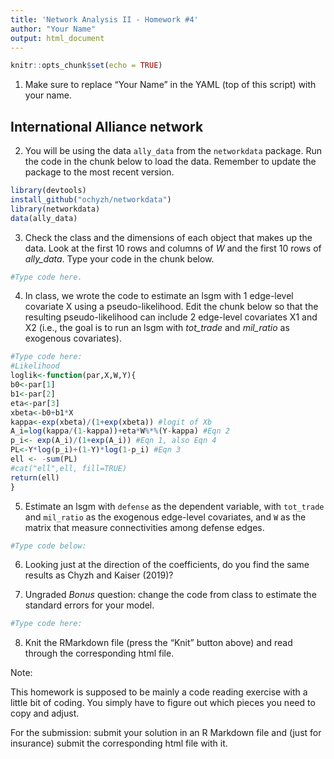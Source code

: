 ```yaml
---
title: 'Network Analysis II - Homework #4'
author: "Your Name"
output: html_document
---
```



```r
knitr::opts_chunk$set(echo = TRUE)
```

1. Make sure to replace "Your Name" in the YAML (top of this script) with your name.

## International Alliance network

2. You will be using the data `ally_data` from the `networkdata` package. Run the code in the chunk below to load the data. Remember to update the package to the most recent version.  

```r
library(devtools)
install_github("ochyzh/networkdata")
library(networkdata)
data(ally_data)


```

3. Check the class and the dimensions of each object that makes up the data. Look at the first 10 rows and columns of *W* and the first 10 rows of *ally_data*. Type your code in the chunk below. 

```r
#Type code here.

```


4. In class, we wrote the code to estimate an lsgm with 1 edge-level covariate X using a pseudo-likelihood.  Edit the chunk below so that the resulting pseudo-likelihood can include 2 edge-level covariates X1 and X2 (i.e., the goal is to run an lsgm with *tot_trade* and *mil_ratio* as exogenous covariates). 


```r
#Type code here:
#Likelihood
loglik<-function(par,X,W,Y){
b0<-par[1]
b1<-par[2]
eta<-par[3]
xbeta<-b0+b1*X
kappa<-exp(xbeta)/(1+exp(xbeta)) #logit of Xb
A_i=log(kappa/(1-kappa))+eta*W%*%(Y-kappa) #Eqn 2
p_i<- exp(A_i)/(1+exp(A_i)) #Eqn 1, also Eqn 4
PL<-Y*log(p_i)+(1-Y)*log(1-p_i) #Eqn 3
ell <- -sum(PL)
#cat("ell",ell, fill=TRUE)
return(ell)
}


```


5. Estimate an lsgm with `defense` as the dependent variable, with `tot_trade` and `mil_ratio` as the exogenous edge-level covariates, and `W` as the matrix that measure connectivities among defense edges. 

```r
#Type code below:


```

6. Looking just at the direction of the coefficients, do you find the same results as Chyzh and Kaiser (2019)?

7. Ungraded *Bonus* question: change the code from class to estimate the standard errors for your model.

```r
#Type code here:


```


8. Knit the RMarkdown file (press the "Knit" button above) and read through the corresponding html file.  

Note: 

This homework is supposed to be mainly a code reading exercise with a little bit of coding. You simply have to figure out which pieces you need to copy and adjust. 


For the submission: submit your solution in an R Markdown file and (just for insurance) submit the corresponding html file with it. 
